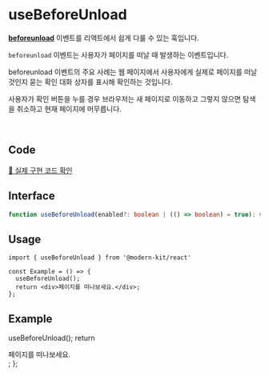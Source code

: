 
# useBeforeUnload 

**[beforeunload](https://developer.mozilla.org/en-US/docs/Web/API/Window/beforeunload_event)** 이벤트를 리액트에서 쉽게 다룰 수 있는 훅입니다.

`beforeunload` 이벤트는 사용자가 페이지를 떠날 때 발생하는 이벤트입니다.

beforeunload 이벤트의 주요 사례는 웹 페이지에서 사용자에게 실제로 페이지를 떠날 것인지 묻는 확인 대화 상자를 표시해 확인하는 것입니다.

사용자가 확인 버튼을 누를 경우 브라우저는 새 페이지로 이동하고 그렇지 않으면 탐색을 취소하고 현재 페이지에 머무릅니다.

<br />

## Code
[🔗 실제 구현 코드 확인](https://github.com/modern-agile-team/modern-kit/blob/main/packages/react/src/hooks/useBeforeUnload/index.ts)

## Interface
```ts title="typescript"
function useBeforeUnload(enabled?: boolean | (() => boolean) = true): void
```

## Usage
```tsx title="typescript"
import { useBeforeUnload } from '@modern-kit/react'

const Example = () => {
  useBeforeUnload();
  return <div>페이지를 떠나보세요.</div>;
};
```

## Example

  useBeforeUnload();
  return <div>페이지를 떠나보세요.</div>;
};

<Example />